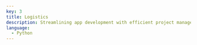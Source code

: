 ---
key: 3
title: Logistics
description: Streamlining app development with efficient project management. Join to master seamless coordination in our dynamic tech initiatives.
language:
  - Python
---

